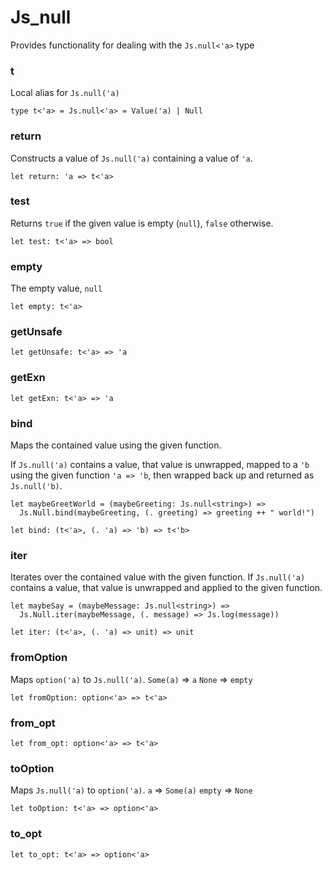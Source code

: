 # Js_null

Provides functionality for dealing with the `Js.null<'a>` type

### t
Local alias for `Js.null('a)`

```res sig
type t<'a> = Js.null<'a> = Value('a) | Null
```

### return
Constructs a value of `Js.null('a)` containing a value of `'a`.

```res sig
let return: 'a => t<'a>
```

### test
Returns `true` if the given value is empty (`null`), `false` otherwise.

```res sig
let test: t<'a> => bool
```

### empty
The empty value, `null`

```res sig
let empty: t<'a>
```

### getUnsafe


```res sig
let getUnsafe: t<'a> => 'a
```

### getExn


```res sig
let getExn: t<'a> => 'a
```

### bind
Maps the contained value using the given function.

If `Js.null('a)` contains a value, that value is unwrapped, mapped to a `'b`
using the given function `'a => 'b`, then wrapped back up and returned as
`Js.null('b)`.

```res example
let maybeGreetWorld = (maybeGreeting: Js.null<string>) =>
  Js.Null.bind(maybeGreeting, (. greeting) => greeting ++ " world!")
```

```res sig
let bind: (t<'a>, (. 'a) => 'b) => t<'b>
```

### iter
Iterates over the contained value with the given function.
If `Js.null('a)` contains a value, that value is unwrapped and applied to the given function.

```res example
let maybeSay = (maybeMessage: Js.null<string>) =>
  Js.Null.iter(maybeMessage, (. message) => Js.log(message))
```

```res sig
let iter: (t<'a>, (. 'a) => unit) => unit
```

### fromOption
Maps `option('a)` to `Js.null('a)`.
`Some(a)` => `a`
`None` => `empty`

```res sig
let fromOption: option<'a> => t<'a>
```

### from_opt


```res sig
let from_opt: option<'a> => t<'a>
```

### toOption
Maps `Js.null('a)` to `option('a)`.
`a` => `Some(a)`
`empty` => `None`

```res sig
let toOption: t<'a> => option<'a>
```

### to_opt


```res sig
let to_opt: t<'a> => option<'a>
```
